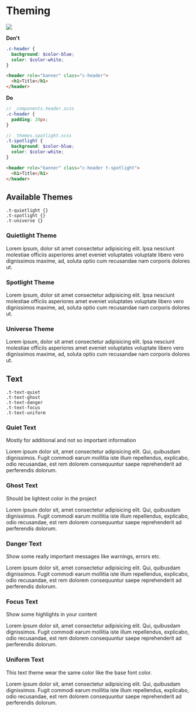 
<Meta title='1.Docs|12-Theming'/>

# Theming

<img src={imgTheming} />

**Don't**
````scss
.c-header {
  background: $color-blue;
  color: $color-white;
}
````
````html
<header role="banner" class="c-header">
  <h1>Title</h1>
</header>
````

**Do**
````scss
// _components.header.scss
.c-header {
  padding: 20px;
}

// _themes.spotlight.scss
.t-spotlight {
  background: $color-blue;
  color: $color-white;
}
````
````html
<header role="banner" class="c-header t-spotlight">
  <h1>Title</h1>
</header>
````

## Available Themes
    .t-quietlight {}
    .t-spotlight {}
    .t-universe {}

### Quietlight Theme
<Preview>
    <Story name='Quietlight'>
        <div className='t-quietlight'>
          <p>Lorem ipsum, dolor sit amet consectetur adipisicing elit. Ipsa nesciunt molestiae officiis asperiores amet eveniet voluptates voluptate libero vero dignissimos maxime, ad, soluta optio cum recusandae nam corporis dolores ut.</p>
        </div>
    </Story>
</Preview>

### Spotlight Theme
<Preview>
    <Story name='Spotlight'>
        <div className='t-spotlight'>
            <p>Lorem ipsum, dolor sit amet consectetur adipisicing elit. Ipsa nesciunt molestiae officiis asperiores amet eveniet voluptates voluptate libero vero dignissimos maxime, ad, soluta optio cum recusandae nam corporis dolores ut.</p>
        </div>
    </Story>
</Preview>

### Universe Theme
<Preview>
    <Story name='Universe'>
        <div className='t-universe'>
            <p>Lorem ipsum, dolor sit amet consectetur adipisicing elit. Ipsa nesciunt molestiae officiis asperiores amet eveniet voluptates voluptate libero vero dignissimos maxime, ad, soluta optio cum recusandae nam corporis dolores ut.</p>
        </div>
    </Story>
</Preview>

## Text
    .t-text-quiet
    .t-text-ghost
    .t-text-danger
    .t-text-focus
    .t-text-uniform

### Quiet Text
Mostly for additional and not so important information
<Preview>
    <Story name='Quiet Text'>
        <p className='t-text-quiet'>Lorem ipsum dolor sit, amet consectetur adipisicing elit. Qui, quibusdam dignissimos. Fugit commodi earum mollitia iste illum repellendus, explicabo, odio recusandae, est rem dolorem consequuntur saepe reprehenderit ad perferendis dolorum.</p>
    </Story>
</Preview>

### Ghost Text
Should be lightest color in the project

<Preview>
    <Story name='Ghost Text'>
        <p className='t-text-ghost'>Lorem ipsum dolor sit, amet consectetur adipisicing elit. Qui, quibusdam dignissimos. Fugit commodi earum mollitia iste illum repellendus, explicabo, odio recusandae, est rem dolorem consequuntur saepe reprehenderit ad perferendis dolorum.</p>
    </Story>
</Preview>

### Danger Text
Show some really important messages like warnings, errors etc.

<Preview>
    <Story name='Danger Text'>
        <p className='t-text-danger'>Lorem ipsum dolor sit, amet consectetur adipisicing elit. Qui, quibusdam dignissimos. Fugit commodi earum mollitia iste illum repellendus, explicabo, odio recusandae, est rem dolorem consequuntur saepe reprehenderit ad perferendis dolorum.</p>
    </Story>
</Preview>

### Focus Text
Show some highlights in your content

<Preview>
    <Story name='Focus Text'>
        <p className='t-text-focus'>Lorem ipsum dolor sit, amet consectetur adipisicing elit. Qui, quibusdam dignissimos. Fugit commodi earum mollitia iste illum repellendus, explicabo, odio recusandae, est rem dolorem consequuntur saepe reprehenderit ad perferendis dolorum.</p>
    </Story>
</Preview>

### Uniform Text
This text theme wear the same color like the base font color.
<Preview>
    <Story name='Uniform Text'>
        <p className='t-text-uniform'>Lorem ipsum dolor sit, amet consectetur adipisicing elit. Qui, quibusdam dignissimos. Fugit commodi earum mollitia iste illum repellendus, explicabo, odio recusandae, est rem dolorem consequuntur saepe reprehenderit ad perferendis dolorum.</p>
    </Story>
</Preview>